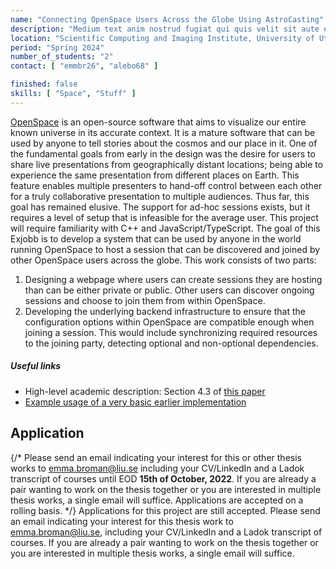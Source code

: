 ---
name: "Connecting OpenSpace Users Across the Globe Using AstroCasting"
description: "Medium text anim nostrud fugiat qui quis velit sit aute ea. Exercitation voluptate irure commodo amet. Fugiat amet nostrud consequat laboris. Et excepteur quis proident fugiat pariatur occaecat laboris ex."
location: "Scientific Computing and Imaging Institute, University of Utah, Salt Lake City"
period: "Spring 2024"
number_of_students: "2"
contact: [ "emmbr26", "alebo68" ]

finished: false
skills: [ "Space", "Stuff" ]
---

[OpenSpace](https://openspaceproject.com) is an open-source software that aims to visualize our entire known universe in its accurate context.  It is a mature software that can be used by anyone to tell stories about the cosmos and our place in it.  One of the fundamental goals from early in the design was the desire for users to share live presentations from geographically distant locations;  being able to experience the same presentation from different places on Earth.  This feature enables multiple presenters to hand-off control between each other for a truly collaborative presentation to multiple audiences.  Thus far, this goal has remained elusive.  The support for ad-hoc sessions exists, but it requires a level of setup that is infeasible for the average user.  This project will require familiarity with C++ and JavaScript/TypeScript.
The goal of this Exjobb is to develop a system that can be used by anyone in the world running OpenSpace to host a session that can be discovered and joined by other OpenSpace users across the globe.  This work consists of two parts:
  1. Designing a webpage where users can create sessions they are hosting than can be either private or public.  Other users can discover ongoing sessions and choose to join them from within OpenSpace.
  2. Developing the underlying backend infrastructure to ensure that the configuration options within OpenSpace are compatible enough when joining a session.  This would include synchronizing required resources to the joining party, detecting optional and non-optional dependencies.

##### Useful links
- High-level academic description: Section 4.3 of [this paper](https://alexanderbock.github.io/papers/vis19-bock-openspace-system.pdf)
- [Example usage of a very basic earlier implementation](https://www.youtube.com/watch?v=oEFz5JxLd8w)

## Application
{/*
Please send an email indicating your interest for this or other thesis works to [emma.broman@liu.se](mailto:emma.broman@liu.se) including your CV/LinkedIn and a Ladok transcript of courses until EOD **15th of October, 2022**. If you are already a pair wanting to work on the thesis together or you are interested in multiple thesis works, a single email will suffice.
Applications are accepted on a rolling basis.
*/}
Applications for this project are still accepted. Please send an email indicating your interest for this thesis work to [emma.broman@liu.se](mailto:emma.broman@liu.se), including your CV/LinkedIn and a Ladok transcript of courses. If you are already a pair wanting to work on the thesis together or you are interested in multiple thesis works, a single email will suffice.
